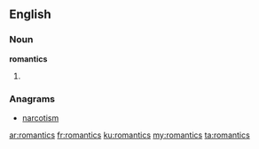 ==English==

===Noun===
'''romantics'''
# {{plural of|[[romantic]]}}

===Anagrams===
* [[narcotism#English|narcotism]]

[[ar:romantics]]
[[fr:romantics]]
[[ku:romantics]]
[[my:romantics]]
[[ta:romantics]]